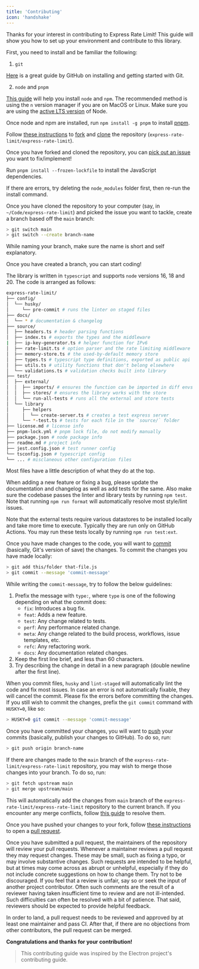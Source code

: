 ```yaml
---
title: 'Contributing'
icon: 'handshake'
---
```


Thanks for your interest in contributing to Express Rate Limit! This guide will
show you how to set up your environment and contribute to this library.

<Steps>
<Step title="Setup your environment">

First, you need to install and be familiar the following:

1. `git`

[Here](https://github.com/git-guides) is a great guide by GitHub on installing
and getting started with Git.

2. `node` and `pnpm`

[This guide](https://nodejs.org/en/download/package-manager/) will help you
install `node` and `npm`. The recommended method is using the `n` version
manager if you are on MacOS or Linux. Make sure you are using the
[active LTS version](https://github.com/nodejs/Release#release-schedule) of
Node.

Once node and npm are installed, run `npm install -g pnpm` to install
[pnpm](https://pnpm.io/).

</Step>
<Step title="Fork the repository">

Follow
[these instructions](https://docs.github.com/en/get-started/quickstart/fork-a-repo)
to
[fork](https://docs.github.com/en/pull-requests/collaborating-with-pull-requests/working-with-forks)
and [clone](https://github.com/git-guides/git-clone) the repository
(`express-rate-limit/express-rate-limit`).

Once you have forked and cloned the repository, you can
[pick out an issue](https://github.com/express-rate-limit/express-rate-limit/issues?q=is%3Aissue+is%3Aopen+sort%3Aupdated-desc)
you want to fix/implement!

</Step>
<Step title="Install the dependencies">

Run `pnpm install --frozen-lockfile` to install the JavaScript dependencies.

If there are errors, try deleting the `node_modules` folder first, then re-run
the install command.

</Step>
<Step title="Create a branch">

Once you have cloned the repository to your computer (say, in
`~/Code/express-rate-limit`) and picked the issue you want to tackle, create a
branch based off the `main` branch:

```sh terminal
> git switch main
> git switch --create branch-name
```

While naming your branch, make sure the name is short and self explanatory.

Once you have created a branch, you can start coding!

</Step>
<Step title="Writing code">

The library is written in `typescript` and supports `node` versions 16, 18
and 20. The code is arranged as follows:

<Accordion title="Code Structure">

```sh
express-rate-limit/
├── config/
│  └── husky/
│     └── pre-commit # runs the linter on staged files
├── docs/
│  └── * # documentation & changelog
├── source/
│  ├── headers.ts # header parsing functions
│  ├── index.ts # exports the types and the middleware
|  ├── ip-key-generator.ts # helper function for IPv6
│  ├── rate-limit.ts # option parser and the rate limiting middleware
│  ├── memory-store.ts # the used-by-default memory store
│  ├── types.ts # typescript type definitions, exported as public api
│  ├── utils.ts # utility functions that don't belong elsewhere
│  └── validations.ts # validation checks built into library
├── test/
│  ├── external/
│  │  ├── imports/ # ensures the function can be imported in diff envs
│  │  ├── stores/ # ensures the library works with the store
│  │  └── run-all-tests # runs all the external and store tests
│  └── library
│     ├── helpers
│     │  └── create-server.ts # creates a test express server
│     └── *-test.ts # tests for each file in the `source/` folder
├── license.md # license info
├── pnpm-lock.yml # pnpm lock file, do not modify manually
├── package.json # node package info
├── readme.md # project info
├── jest.config.json # test runner config
└── tsconfig.json # typescript config
└── ... # misclaneous other configuration files
```

</Accordion>

<Note> Most files have a little description of what they do at the top. </Note>

</Step>
<Step title="Documentation and testing">

When adding a new feature or fixing a bug, please update the documentation and
changelog as well as add tests for the same. Also make sure the codebase passes
the linter and library tests by running `npm test`. Note that running
`npm run format` will automatically resolve most style/lint issues.

<Note>

Note that the external tests require various datastores to be installed locally
and take more time to execute. Typically they are run only on GitHub Actions.
You may run these tests locally by running `npm run test:ext`.

</Note>

</Step>
<Step title="Making a commit">

Once you have made changes to the code, you will want to
[commit](https://github.com/git-guides/git-commit) (basically, Git's version of
save) the changes. To commit the changes you have made locally:

```sh terminal
> git add this/folder that-file.js
> git commit --message 'commit-message'
```

While writing the `commit-message`, try to follow the below guidelines:

1. Prefix the message with `type:`, where `type` is one of the following
   depending on what the commit does:
   - `fix`: Introduces a bug fix.
   - `feat`: Adds a new feature.
   - `test`: Any change related to tests.
   - `perf`: Any performance related change.
   - `meta`: Any change related to the build process, workflows, issue
     templates, etc.
   - `refc`: Any refactoring work.
   - `docs`: Any documentation related changes.
2. Keep the first line brief, and less than 60 characters.
3. Try describing the change in detail in a new paragraph (double newline after
   the first line).

When you commit files, `husky` and `lint-staged` will automatically lint the
code and fix most issues. In case an error is not automatically fixable, they
will cancel the commit. Please fix the errors before committing the changes. If
you still wish to commit the changes, prefix the `git commit` command with
`HUSKY=0`, like so:

```sh terminal
> HUSKY=0 git commit --message 'commit-message'
```

</Step>
<Step title="Pushing your changes">

Once you have committed your changes, you will want to
[push](https://github.com/git-guides/git-push) your commits (basically, publish
your changes to GitHub). To do so, run:

```sh terminal
> git push origin branch-name
```

If there are changes made to the `main` branch of the
`express-rate-limit/express-rate-limit` repository, you may wish to merge those
changes into your branch. To do so, run:

```sh terminal
> git fetch upstream main
> git merge upstream/main
```

This will automatically add the changes from `main` branch of the
`express-rate-limit/express-rate-limit` repository to the current branch. If you
encounter any merge conflicts, follow
[this guide](https://docs.github.com/en/pull-requests/collaborating-with-pull-requests/addressing-merge-conflicts/resolving-a-merge-conflict-using-the-command-line)
to resolve them.

</Step>
<Step title="Opening a pull request">

Once you have pushed your changes to your fork, follow
[these instructions](https://docs.github.com/en/pull-requests/collaborating-with-pull-requests/proposing-changes-to-your-work-with-pull-requests/creating-a-pull-request-from-a-fork)
to open a
[pull request](https://docs.github.com/en/pull-requests/collaborating-with-pull-requests/proposing-changes-to-your-work-with-pull-requests/about-pull-requests).

</Step>
</Steps>

Once you have submitted a pull request, the maintainers of the repository will
review your pull requests. Whenever a maintainer reviews a pull request they may
request changes. These may be small, such as fixing a typo, or may involve
substantive changes. Such requests are intended to be helpful, but at times may
come across as abrupt or unhelpful, especially if they do not include concrete
suggestions on how to change them. Try not to be discouraged. If you feel that a
review is unfair, say so or seek the input of another project contributor. Often
such comments are the result of a reviewer having taken insufficient time to
review and are not ill-intended. Such difficulties can often be resolved with a
bit of patience. That said, reviewers should be expected to provide helpful
feedback.

In order to land, a pull request needs to be reviewed and approved by at least
one maintainer and pass CI. After that, if there are no objections from other
contributors, the pull request can be merged.

**Congratulations and thanks for your contribution!**

> This contributing guide was inspired by the Electron project's contributing
> guide.
